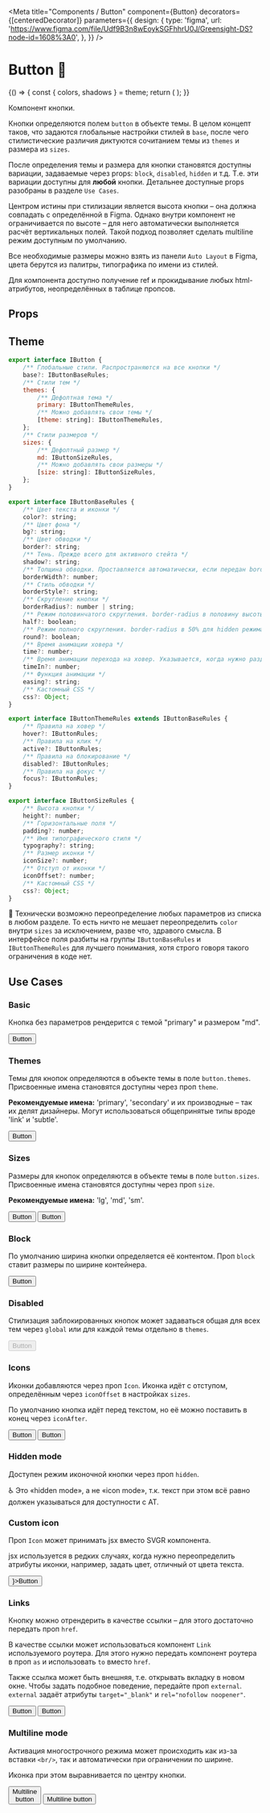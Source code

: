 
<Meta
    title="Components / Button"
    component={Button}
    decorators={[centeredDecorator]}
    parameters={{
        design: {
            type: 'figma',
            url: 'https://www.figma.com/file/Udf9B3n8wEoykSGFhhrU0J/Greensight-DS?node-id=1608%3A0',
        },
    }}
/>

# Button 🤖

<Story name="Knobs">
    {() => {
        const { colors, shadows } = theme;
        return (
            <Button
                theme={radios('theme', ['primary', 'secondary'], 'primary')}
                size={radios('size', ['lg', 'md', 'sm'], 'md')}
                block={boolean('block', false)}
                disabled={boolean('disabled', false)}
                Icon={boolean('icon', false) && theme.placeholder}
                iconAfter={boolean('iconAfter', false)}
                hidden={boolean('hidden', false)}
                onClick={action('onClick')}
                themeObj={
                    boolean('Use custom theme', false)
                        ? object('themeObj', {
                              base: {
                                  round: true,
                                  half: true,
                              },
                              sizes: {
                                  lg: {
                                      height: scale(8),
                                      padding: scale(3),
                                      iconSize: scale(4),
                                      iconOffset: scale(1),
                                      typography: 'buttonLg',
                                  },
                                  md: {
                                      height: scale(6),
                                      padding: scale(3),
                                      iconSize: scale(3),
                                      iconOffset: scale(1),
                                      typography: 'buttonMd',
                                  },
                                  sm: {
                                      height: scale(5),
                                      padding: scale(2),
                                      iconSize: scale(2),
                                      iconOffset: scale(1),
                                      typography: 'buttonSm',
                                  },
                              },
                              themes: {
                                  primary: {
                                      color: colors.white,
                                      bg: colors.brand,
                                      hover: {
                                          bg: colors.brandHover,
                                      },
                                      active: {
                                          border: 'transparent',
                                          shadow: shadows.inner,
                                      },
                                      disabled: {
                                          bg: colors.grey70,
                                          color: colors.grey40,
                                      },
                                  },
                                  secondary: {
                                      color: colors.brand,
                                      border: colors.brand,
                                      bg: colors.white,
                                      hover: {
                                          color: colors.brandHover,
                                          border: colors.brandHover,
                                      },
                                      active: {
                                          bg: colors.grey90,
                                          border: 'transparent',
                                          shadow: shadows.inner,
                                      },
                                      disabled: {
                                          border: colors.grey60,
                                          color: colors.grey40,
                                      },
                                  },
                              },
                          })
                        : undefined
                }
            >
                {text('children', 'Button')}
            </Button>
        );
    }}
</Story>

Компонент кнопки.

Кнопки определяются полем `button` в объекте темы. В целом концепт таков, что задаются глобальные настройки стилей в `base`, после чего стилистические различия диктуются сочитанием темы из `themes` и размера из `sizes`.

После определения темы и размера для кнопки становятся доступны вариации, задаваемые через props: `block`, `disabled`, `hidden` и т.д. Т.е. эти вариации доступны для **любой** кнопки. Детальнее доступные props разобраны в разделе `Use Cases`.

Центром истины при стилизации является высота кнопки – она должна совпадать с определённой в Figma. Однако внутри компонент не ограничивается по высоте – для него автоматически выполняется расчёт вертикальных полей. Такой подход позволяет сделать multiline режим доступным по умолчанию.

Все необходимые размеры можно взять из панели `Auto Layout` в Figma, цвета берутся из палитры, типографика по имени из стилей.

Для компонента доступно получение ref и прокидывание любых html-атрибутов, неопределённых в таблице пропсов.

## Props

<Props of={ButtonProps} />

## Theme

```js
export interface IButton {
    /** Глобальные стили. Распространяются на все кнопки */
    base?: IButtonBaseRules;
    /** Стили тем */
    themes: {
        /** Дефолтная тема */
        primary: IButtonThemeRules,
        /** Можно добавлять свои темы */
        [theme: string]: IButtonThemeRules,
    };
    /** Стили размеров */
    sizes: {
        /** Дефолтный размер */
        md: IButtonSizeRules,
        /** Можно добавлять свои размеры */
        [size: string]: IButtonSizeRules,
    };
}

export interface IButtonBaseRules {
    /** Цвет текста и иконки */
    color?: string;
    /** Цвет фона */
    bg?: string;
    /** Цвет обводки */
    border?: string;
    /** Тень. Прежде всего для активного стейта */
    shadow?: string;
    /** Толщина обводки. Проставляется автоматически, если передан border */
    borderWidth?: number;
    /** Стиль обводки */
    borderStyle?: string;
    /** Скругление кнопки */
    borderRadius?: number | string;
    /** Режим половинчатого скругления. border-radius в половину высоты */
    half?: boolean;
    /** Режим полного скругления. border-radius в 50% для hidden режима */
    round?: boolean;
    /** Время анимации ховера */
    time?: number;
    /** Время анимации перехода на ховер. Указывается, когда нужно разделить тайминги входа/выхода */
    timeIn?: number;
    /** Функция анимации */
    easing?: string;
    /** Кастомный CSS */
    css?: Object;
}

export interface IButtonThemeRules extends IButtonBaseRules {
    /** Правила на ховер */
    hover?: IButtonRules;
    /** Правила на клик */
    active?: IButtonRules;
    /** Правила на блокирование */
    disabled?: IButtonRules;
    /** Правила на фокус */
    focus?: IButtonRules;
}

export interface IButtonSizeRules {
    /** Высота кнопки */
    height?: number;
    /** Горизонтальные поля */
    padding?: number;
    /** Имя типографического стиля */
    typography?: string;
    /** Размер иконки */
    iconSize?: number;
    /** Отступ от иконки */
    iconOffset?: number;
    /** Кастомный CSS */
    css?: Object;
}
```

💬 Технически возможно переопределение любых параметров из списка в любом разделе. То есть ничто не мешает переопределить `color` внутри `sizes` за исключением, разве что, здравого смысла. В интерфейсе поля разбиты на группы `IButtonBaseRules` и `IButtonThemeRules` для лучшего понимания, хотя строго говоря такого ограничения в коде нет.

## Use Cases

### Basic

Кнопка без параметров рендерится с темой "primary" и размером "md".

<Preview>
    <Story name="Basic">
        <Button>Button</Button>
    </Story>
</Preview>

### Themes

Темы для кнопок определяются в объекте темы в поле `button.themes`. Присвоенные имена становятся доступны через проп `theme`.

**Рекомендуемые имена:** 'primary', 'secondary' и их производные – так их делят дизайнеры. Могут использоваться общепринятые типы вроде 'link' и 'subtle'.

<Preview>
    <Story id="components-button--basic" />
    <Story name="Secondary theme">
        <Button theme="secondary">Button</Button>
    </Story>
</Preview>

### Sizes

Размеры для кнопок определяются в объекте темы в поле `button.sizes`. Присвоенные имена становятся доступны через проп `size`.

**Рекомендуемые имена:** 'lg', 'md', 'sm'.

<Preview>
    <Story name="Large size">
        <Button size="lg">Button</Button>
    </Story>
    <Story id="components-button--basic" />
    <Story name="Small size">
        <Button size="sm">Button</Button>
    </Story>
</Preview>

### Block

По умолчанию ширина кнопки определяется её контентом. Проп `block` ставит размеры по ширине контейнера.

<Preview>
    <Story name="Block">
        <Button block>Button</Button>
    </Story>
</Preview>

### Disabled

Стилизация заблокированных кнопок может задаваться общая для всех тем через `global` или для каждой темы отдельно в `themes`.

<Preview>
    <Story name="Disabled">
        <Button disabled>Button</Button>
    </Story>
</Preview>

### Icons

Иконки добавляются через проп `Icon`. Иконка идёт с отступом, определённым через `iconOffset` в настройках `sizes`.

По умолчанию кнопка идёт перед текстом, но её можно поставить в конец через `iconAfter`.

<Preview>
    <Story name="With icon (before)">
        <Button Icon={theme.placeholder}>Button</Button>
    </Story>
    <Story name="With icon (after)">
        <Button Icon={theme.placeholder} iconAfter>
            Button
        </Button>
    </Story>
</Preview>

### Hidden mode

Доступен режим иконочной кнопки через проп `hidden`.

♿️ Это «hidden mode», а не «icon mode», т.к. текст при этом всё равно должен указываться для доступности с AT.

<Preview>
    <Story name="Hidden mode">
        <Button Icon={theme.placeholder} hidden>
            Button
        </Button>
    </Story>
</Preview>

### Custom icon

Проп `Icon` может принимать jsx вместо SVGR компонента.

jsx используется в редких случаях, когда нужно переопределить атрибуты иконки, например, задать цвет, отличный от цвета текста.

<Preview>
    <Story name="Custom icon">
        <Button Icon={<theme.placeholder fill={theme.colors.warning} />}>Button</Button>
    </Story>
</Preview>

### Links

Кнопку можно отрендерить в качестве ссылки – для этого достаточно передать проп `href`.

В качестве ссылки может использоваться компонент `Link` используемого роутера. Для этого нужно передать компонент роутера в проп `as` и использовать `to` вместо `href`.

Также ссылка может быть внешняя, т.е. открывать вкладку в новом окне. Чтобы задать подобное поведение, передайте проп `external`. `external` задаёт атрибуты `target="_blank"` и `rel="nofollow noopener"`.

<Preview>
    <Story name="Link">
        <Button href="http://greensight.pro">Button</Button>
    </Story>
    <Story name="External link">
        <Button href="http://greensight.pro" external>
            Button
        </Button>
    </Story>
</Preview>

### Multiline mode

Активация многострочного режима может происходить как из-за вставки `<br/>`, так и автоматически при ограничении по ширине.

Иконка при этом выравнивается по центру кнопки.

<Preview>
    <Story name="Multiline mode (br)">
        <Button>
            Multiline
            <br />
            button
        </Button>
    </Story>
    <Story name="Multiline mode (fixed width)">
        <Button css={{ width: scale(14) }}>Multiline button</Button>
    </Story>
</Preview>
